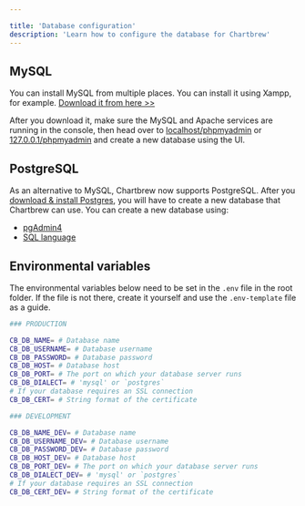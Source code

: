 ```yaml
---

title: 'Database configuration'
description: 'Learn how to configure the database for Chartbrew'
---
```


## MySQL

You can install MySQL from multiple places. You can install it using Xampp, for example. [Download it from here >>](https://www.apachefriends.org/download.html)

After you download it, make sure the MySQL and Apache services are running in the console, then head over to [localhost/phpmyadmin](http://localhost/phpmyadmin) or [127.0.0.1/phpmyadmin](http://127.0.0.1/phpmyadmin) and create a new database using the UI.

## PostgreSQL

As an alternative to MySQL, Chartbrew now supports PostgreSQL. After you [download & install Postgres](https://www.enterprisedb.com/downloads/postgresql), you will have to create a new database that Chartbrew can use. You can create a new database using:

* [pgAdmin4](https://www.pgadmin.org/)
* [SQL language](https://www.postgresql.org/docs/current/sql-createdatabase.html)

## Environmental variables

The environmental variables below need to be set in the `.env` file in the root folder. If the file is not there, create it yourself and use the `.env-template` file as a guide.

```sh
### PRODUCTION

CB_DB_NAME= # Database name
CB_DB_USERNAME= # Database username
CB_DB_PASSWORD= # Database password
CB_DB_HOST= # Database host
CB_DB_PORT= # The port on which your database server runs
CB_DB_DIALECT= # 'mysql' or `postgres`
# If your database requires an SSL connection
CB_DB_CERT= # String format of the certificate 

### DEVELOPMENT

CB_DB_NAME_DEV= # Database name
CB_DB_USERNAME_DEV= # Database username
CB_DB_PASSWORD_DEV= # Database password
CB_DB_HOST_DEV= # Database host
CB_DB_PORT_DEV= # The port on which your database server runs
CB_DB_DIALECT_DEV= # 'mysql' or `postgres`
# If your database requires an SSL connection
CB_DB_CERT_DEV= # String format of the certificate 
```
